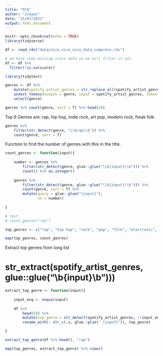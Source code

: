 ```yaml
---
title: "PCA"
author: "JJayes"
date: "15/07/2021"
output: html_document
---
```


```r
knitr::opts_chunk$set(echo = TRUE)
library(tidyverse)
```

```r
df <- read_rds("data/nice_nice_nice_data_compress.rds")

# we have some missing score data so we will filter it out.
df <- df %>% 
  filter(!is.na(score))

```


```r
library(tidytext)

genres <- df %>% 
    mutate(spotify_artist_genres = str_replace_all(spotify_artist_genres, ", ", "\n")) %>% 
    unnest_tokens(output = genre, input = spotify_artist_genres, token = "lines") %>% 
    select(genre)

genres %>% count(genre, sort = T) %>% head(20)

```

Top 6 Genres are: rap, hip hop, indie rock, art pop, modern rock, freak folk.

```r
genres %>% 
    filter(str_detect(genre, "\\brap\\b")) %>% 
    count(genre, sort = T)
```

Function to find the number of genres with this in the title.

```r
count_genres <- function(input){
    
    number <- genres %>% 
        filter(str_detect(genre, glue::glue("\\b{input}\\b"))) %>% 
        count() %>% as.integer()
    
    genres %>% 
        filter(str_detect(genre, glue::glue("\\b{input}\\b"))) %>% 
        count(genre, sort = T) %>% 
        mutate(query = glue::glue("{input}"),
               nn = number)
    
}

# test
# count_genres("rap")
```

```r
top_genres <- c("rap", "hip hop", "rock", "pop", "folk", "electronic", "metal", "jazz")

map(top_genres, count_genres)
```

Extract top genres from long list

# str_extract(spotify_artist_genres, glue::glue("\\b{input}\\b")))

```r
extract_top_genre <- function(input){
    
    input_enq <- enquo(input)
    
    df %>%
        head(10) %>%
        mutate(top_genre = str_detect(spotify_artist_genres, !!input_enq)) %>% 
        rename_with(~ str_c(.x, glue::glue("_{input}")), top_genre)

}

extract_top_genre(df %>% head(), "rap")

map(top_genres, extract_top_genre) %>% view()

```

